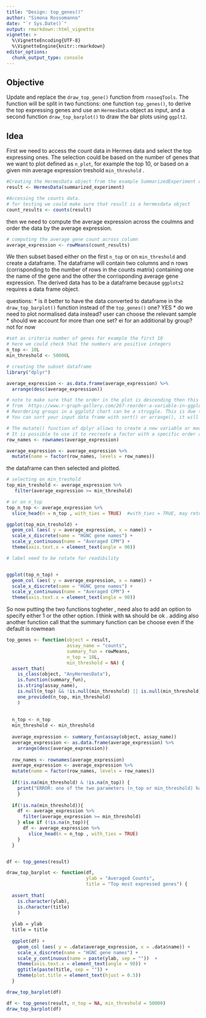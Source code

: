 ```yaml
---
title: "Design: top_genes()"
author: "Simona Rossomanno"
date: "`r Sys.Date()`"
output: rmarkdown::html_vignette
vignette: >
  %\VignetteEncoding{UTF-8}
  %\VignetteEngine{knitr::rmarkdown}
editor_options: 
  chunk_output_type: console
---
```


## Objective

Update and replace the `draw_top_gene()` function from `rnaseqTools`. The function will be split in two functions: one function  `top_genes()`, to derive the top expressing genes and use an `HermesData` object as input, and a second function `draw_top_barplot()` to draw the bar plots using `ggplt2`.

## Idea
First we need to access the count data in Hermes data and select the top expressing ones. The selection could be based on the number of genes that we want to plot defined as `n_plot`, for example the top 10, or based on a given min average expression treshold `min_threshold` .

```r
#Creating the HermesData object from the example SummarizedExperiment object.
result <- HermesData(summarized_experiment)

#Accessing the counts data.
# for testing we could make sure that result is a hermesdata object 
count_results <- counts(result)

```
then we need to compute the average expression across the coulmns and order the data by the average expression.  

```r
# computing the average gene count across column
average_expression <- rowMeans(count_results)

```


We then subset based either on the first `n_top` or on `min_threshold` and create a dataframe. The dataframe will contain two columns and n rows (corrisponding to the number of rows in the counts matrix) containing one the name of the gene and the other the corrisponding average gene expression. The derived data has to be a dataframe because  `ggplots2` requires a data frame object. 

questions: 
    * is it better to have the data converted to dataframe in the `draw_top_barplot()` function instead of the `top_genes()` one? YES
    * do we need to plot normalised data instead? user can choose the relevant sample
    * should we account for more than one set? ei for an additional by group? not for now

```r
#set as criteria number of genes for example the first 10
# here we could check that the numbers are positive integers
n_top <- 10L
min_threshold <- 50000L

# creating the subset dataframe 
library("dplyr")

average_expression <- as.data.frame(average_expression) %>%
  arrange(desc(average_expression))

# note to make sure that the order in the plot is descending then this need to be taken in account:
# from  https://www.r-graph-gallery.com/267-reorder-a-variable-in-ggplot2.html
# Reordering groups in a ggplot2 chart can be a struggle. This is due to the fact that ggplot2 takes into account the order of the factor levels, not the order you observe in your data frame. 
# You can sort your input data frame with sort() or arrange(), it will never have any  impact on your ggplot2 output.

# The mutate() function of dplyr allows to create a new variable or modify an existing one. 
# It is possible to use it to recreate a factor with a specific order and then use that in the ggplot call
row_names <- rownames(average_expression)

average_expression <- average_expression %>%
  mutate(name = factor(row_names, levels = row_names))

``` 
the dataframe can then selected and  plotted. 

```r
# selecting on min_treshold
top_min_treshold <- average_expression %>%
   filter(average_expression >= min_threshold)

# or on n_top
top_n_top <- average_expression %>%
  slice_head(n = n_top , with_ties = TRUE)  #with_ties = TRUE, may return more rows than you request. 

ggplot(top_min_treshold) +
  geom_col (aes( y = average_expression, x = name)) +
  scale_x_discrete(name = "HGNC gene names") +
  scale_y_continuous(name = "Averaged CPM") +
  theme(axis.text.x = element_text(angle = 90))

# label need to be rotate for readibility


ggplot(top_n_top) +
  geom_col (aes( y = average_expression, x = name)) +
  scale_x_discrete(name = "HGNC gene names") +
  scale_y_continuous(name = "Averaged CPM") +
  theme(axis.text.x = element_text(angle = 90))


``` 

So now putting the two functions togheter , need also to add an option to specify either 1 or the other option. I think with `NA` should be ok . adding also another function call that the summary function can be choose even if the default is rowmean

```r
top_genes <- function(object = result,
                      assay_name = "counts", 
                      summary_fun = rowMeans, 
                      n_top = 10L, 
                      min_threshold = NA) {
  assert_that(
    is_class(object, "AnyHermesData"),
    is.function(summary_fun),
    is.string(assay_name),
    is.null(n_top) && !is.null(min_threshold) || is.null(min_threshold) && !is.null(n_top), 
    one_provided(n_top, min_threshold)
    )
  
  
  n_top <- n_top
  min_threshold <- min_threshold
 
  average_expression <- summary_fun(assay(object, assay_name))
  average_expression <- as.data.frame(average_expression) %>%
    arrange(desc(average_expression))
  
  row_names <- rownames(average_expression)
  average_expression <- average_expression %>%
  mutate(name = factor(row_names, levels = row_names))
  
  if(!is.na(min_threshold) & !is.na(n_top)) {
    print("ERROR: one of the two parameters (n_top or min_threshold) has to be NA")
    }
  
  if(!is.na(min_threshold)){
    df <- average_expression %>%
      filter(average_expression >= min_threshold)
    } else if (!is.na(n_top)){
      df <- average_expression %>%
        slice_head(n = n_top , with_ties = TRUE)  
    }
  }


df <- top_genes(result)

draw_top_barplot <- function(df, 
                             ylab = "Averaged Counts", 
                             title = "Top most expressed genes") {
  
  assert_that(
    is.character(ylab),
    is.character(title)
    )
  
  ylab = ylab
  title = title
  
  ggplot(df) +
    geom_col (aes( y = .data$average_expression, x = .data$name)) +
    scale_x_discrete(name = "HGNC gene names") +
    scale_y_continuous(name = paste(ylab, sep = ""))  +
    theme(axis.text.x = element_text(angle = 90)) +
    ggtitle(paste(title, sep = "")) +
    theme(plot.title = element_text(hjust = 0.5))
  }

draw_top_barplot(df)

df <- top_genes(result, n_top = NA, min_threshold = 50000)
draw_top_barplot(df)

``` 
